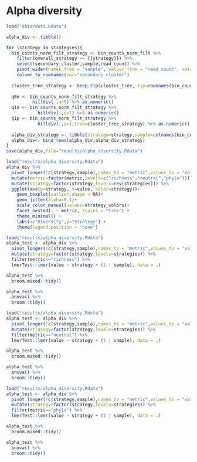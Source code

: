 # Alpha diversity

```r
load("data/data.Rdata")
```

```r
alpha_div <- tibble()

for (strategy in strategies){
  bin_counts_norm_filt_strategy <- bin_counts_norm_filt %>%
    filter(overall_strategy == {{strategy}}) %>%
    select(secondary_cluster,sample,read_count) %>%
    pivot_wider(names_from = "sample", values_from = "read_count", values_fn = sum) %>%
    column_to_rownames(var="secondary_cluster")
    
  cluster_tree_strategy <- keep.tip(cluster_tree, tip=rownames(bin_counts_norm_filt_strategy))
  
  q0n <- bin_counts_norm_filt_strategy %>%
          hilldiv(.,q=0) %>% as.numeric()
  q1n <- bin_counts_norm_filt_strategy %>%
            hilldiv(.,q=1) %>% as.numeric()
  q1p <- bin_counts_norm_filt_strategy %>%
            hilldiv(.,q=1,tree=cluster_tree_strategy) %>% as.numeric()
  
  alpha_div_strategy <- tibble(strategy=strategy,sample=colnames(bin_counts_norm_filt_strategy),richness=q0n,neutral=round(q1n,3),phylo=round(q1p,3))
  alpha_div<- bind_rows(alpha_div,alpha_div_strategy)
}
save(alpha_div,file="results/alpha_diversity.Rdata")
```

```r
load("results/alpha_diversity.Rdata")
alpha_div %>%
  pivot_longer(!c(strategy,sample),names_to = "metric",values_to = "value") %>%
  mutate(metric=factor(metric,levels=c("richness","neutral","phylo"))) %>%
  mutate(strategy=factor(strategy,levels=rev(strategies))) %>%
  ggplot(aes(y=strategy, x=value, color=strategy))+
    geom_boxplot(outlier.shape = NA)+
    geom_jitter(alpha=0.1)+
    scale_color_manual(values=strategy_colors)+
    facet_nested(. ~ metric, scales = "free") +
    theme_minimal() +
    labs(x="Diversity",y="Strategy") +
    theme(legend.position = "none")
```

```r
load("results/alpha_diversity.Rdata")
alpha_test <- alpha_div %>%
  pivot_longer(!c(strategy,sample),names_to = "metric",values_to = "value") %>%
  mutate(strategy=factor(strategy,levels=strategies)) %>%
  filter(metric=="richness") %>%
  lmerTest::lmer(value ~ strategy + (1 | sample), data = .)

alpha_test %>%
  broom.mixed::tidy()

alpha_test %>%
  anova() %>%
  broom::tidy()
```

```r
load("results/alpha_diversity.Rdata")
alpha_test <- alpha_div %>%
  pivot_longer(!c(strategy,sample),names_to = "metric",values_to = "value") %>%
  mutate(strategy=factor(strategy,levels=strategies)) %>%
  filter(metric=="neutral") %>%
  lmerTest::lmer(value ~ strategy + (1 | sample), data = .)

alpha_test %>%
  broom.mixed::tidy()

alpha_test %>%
  anova() %>%
  broom::tidy()
```

```r
load("results/alpha_diversity.Rdata")
alpha_test <- alpha_div %>%
  pivot_longer(!c(strategy,sample),names_to = "metric",values_to = "value") %>%
  mutate(strategy=factor(strategy,levels=strategies)) %>%
  filter(metric=="phylo") %>%
  lmerTest::lmer(value ~ strategy + (1 | sample), data = .)

alpha_test %>%
  broom.mixed::tidy()

alpha_test %>%
  anova() %>%
  broom::tidy()
```